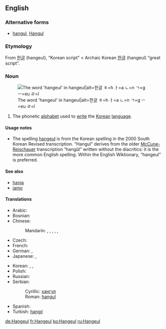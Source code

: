 {{also|han-geul|Hangeul}}
==English==
{{wikipedia}}

===Alternative forms===
* [[hangul]], [[Hangul]]

===Etymology===
From {{etyl|ko}} [[한글]] (hangeul), “Korean script” < Archaic Korean [[한글]] (hangeul) “great script”.

===Noun===
{{en-noun|-}}
[[File:Hangeul.svg|thumb|The word 'hangeul' in hangeul|alt=한글 ㅎ=h ㅏ=a ㄴ=n ㄱ=g ㅡ=eu ㄹ=l]]

# The phonetic [[alphabet]] used to [[write]] the [[Korean]] [[language]].

====Usage notes====
* The spelling [[hangeul]] is from the Korean spelling in the 2000 South Korean Revised transcription. “Hangul” derives from the older [[McCune-Reischauer]] transcription “hangŭl” written without the diacritics: it is the more common English spelling. Within the English Wiktionary, “hangeul” is preferred.

====See also====
* [[hanja]]
* [[jamo]]

====Translations====
{{trans-top|Korean phonetic script}}
* Arabic: {{t|ar|هانغول|m|tr=hanguul, hanghuul}}
* Bosnian: {{t-|bs|hangul|m}}
* Chinese:
*: Mandarin: {{t-|cmn|諺文|sc=Hani}}, {{t-|cmn|谚文|tr=yànwén|sc=Hani}}, {{t|cmn|朝鮮字母|sc=Hani}}, {{t|cmn|朝鲜字母|tr=Cháoxiǎn zìmǔ|sc=Hani}}, {{t|cmn|韓字|sc=Hani}}, {{t|cmn|韩字|tr=hánzì|sc=Hani}}
* Czech: {{t-|cs|hangul|m}}
* French: {{t+|fr|hangeul|m}}
* German: {{t+|de|Hangeul|n}}, {{t-|de|Hangul|n}}
* Japanese: {{t+|ja|ハングル|tr=hangeru}}, {{t|ja|朝鮮文字|tr=ちょうせんもじ, Chōsen moji}}
{{trans-mid}}
* Korean: {{qualifier|South}} {{t+|ko|한글|tr=hangeul|sc=Hang}}, {{qualifier|North}} {{t+|ko|조선글|tr=joseongeul|sc=Hang}}, {{qualifier|[[諺文]]}} {{t|ko|언문|tr=eonmun|sc=Hang}}
* Polish: {{t+|pl|hangyl|m}}
* Russian: {{t+|ru|хангыль|m|tr=xangýl’}}
* Serbian:
*: Cyrillic: [[хангул]] {{m}}
*: Roman: [[hangul#Serbian|hangul]] {{m}}
* Spanish: {{t-|es|hangul|m}}
* Turkish: [[hangıl]]
{{trans-bottom}}

[[de:Hangeul]]
[[fr:Hangeul]]
[[ko:Hangeul]]
[[ru:Hangeul]]